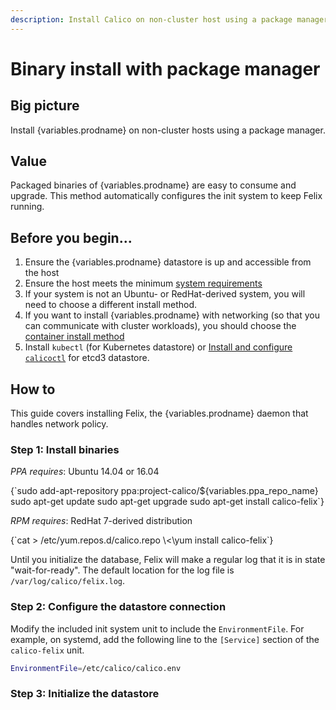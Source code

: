 ```yaml
---
description: Install Calico on non-cluster host using a package manager.
---
```




# Binary install with package manager

## Big picture

Install {variables.prodname} on non-cluster hosts using a package manager.

## Value

Packaged binaries of {variables.prodname} are easy to consume and upgrade. This method automatically configures the init system to keep Felix running.

## Before you begin...

1. Ensure the {variables.prodname} datastore is up and accessible from the host
1. Ensure the host meets the minimum [system requirements](../requirements.mdx)
1. If your system is not an Ubuntu- or RedHat-derived system, you will need to choose a different install method.
1. If you want to install {variables.prodname} with networking (so that you can communicate with cluster workloads), you should choose the [container install method](container.mdx)
1. Install `kubectl` (for Kubernetes datastore) or [Install and configure `calicoctl`](../../../operations/calicoctl/index.mdx) for etcd3 datastore.

## How to

This guide covers installing Felix, the {variables.prodname} daemon that handles network policy.

### Step 1: Install binaries

_PPA requires_: Ubuntu 14.04 or 16.04

<CodeBlock language='bash'>
{`sudo add-apt-repository ppa:project-calico/${variables.ppa_repo_name}
sudo apt-get update
sudo apt-get upgrade
sudo apt-get install calico-felix`}
</CodeBlock>

_RPM requires_: RedHat 7-derived distribution

<CodeBlock language='bash'>
{`cat > /etc/yum.repos.d/calico.repo \<\<EOF
[calico]
name=Calico Repository
baseurl=http://binaries.projectcalico.org/rpm/${variables.ppa_repo_name}/
enabled=1
skip_if_unavailable=0
gpgcheck=1
gpgkey=http://binaries.projectcalico.org/rpm/${variables.ppa_repo_name}/key
priority=97
EOF

yum install calico-felix`}
</CodeBlock>

Until you initialize the database, Felix will make a regular log that it
is in state "wait-for-ready". The default location for the log file is
`/var/log/calico/felix.log`.

### Step 2: Configure the datastore connection

<EnvironmentFile
  nodecontainer={variables.nodecontainer}
  target='felix'
/>

Modify the included init system unit to include the `EnvironmentFile`. For example, on systemd, add the following line to the `[Service]` section of the `calico-felix` unit.

```bash
EnvironmentFile=/etc/calico/calico.env
```

### Step 3: Initialize the datastore

<FelixInitDatastore />
